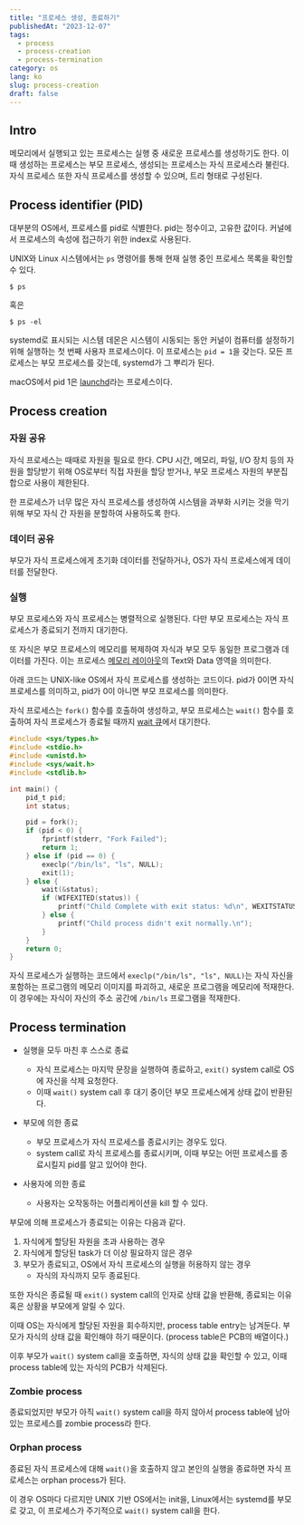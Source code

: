 ```yaml
---
title: "프로세스 생성, 종료하기"
publishedAt: "2023-12-07"
tags:
  - process
  - process-creation
  - process-termination
category: os
lang: ko
slug: process-creation
draft: false
---
```


## Intro

메모리에서 실행되고 있는 프로세스는 실행 중 새로운 프로세스를 생성하기도 한다. 이때 생성하는 프로세스는 부모 프로세스, 생성되는 프로세스는 자식 프로세스라 불린다. 자식 프로세스 또한 자식 프로세스를 생성할 수 있으며, 트리 형태로 구성된다.

## Process identifier (PID)

대부분의 OS에서, 프로세스를 pid로 식별한다. pid는 정수이고, 고유한 값이다. 커널에서 프로세스의 속성에 접근하기 위한 index로 사용된다.

UNIX와 Linux 시스템에서는 `ps` 명령어를 통해 현재 실행 중인 프로세스 목록을 확인할 수 있다.

```shell
$ ps
```

혹은

```shell
$ ps -el
```

systemd로 표시되는 시스템 데몬은 시스템이 시동되는 동안 커널이 컴퓨터를 설정하기 위해 실행하는 첫 번째 사용자 프로세스이다. 이 프로세스는 `pid = 1`을 갖는다. 모든 프로세스는 부모 프로세스를 갖는데, systemd가 그 뿌리가 된다.

macOS에서 pid 1은 [launchd](https://support.apple.com/ko-kr/guide/terminal/apdc6c1077b-5d5d-4d35-9c19-60f2397b2369/mac)라는 프로세스이다.

## Process creation

### 자원 공유

자식 프로세스는 때때로 자원을 필요로 한다. CPU 시간, 메모리, 파일, I/O 장치 등의 자원을 할당받기 위해 OS로부터 직접 자원을 할당 받거나, 부모 프로세스 자원의 부분집합으로 사용이 제한된다.

한 프로세스가 너무 많은 자식 프로세스를 생성하여 시스템을 과부화 시키는 것을 막기 위해 부모 자식 간 자원을 분할하여 사용하도록 한다.

### 데이터 공유

부모가 자식 프로세스에게 초기화 데이터를 전달하거나, OS가 자식 프로세스에게 데이터를 전달한다.

### 실행

부모 프로세스와 자식 프로세스는 병렬적으로 실행된다. 다만 부모 프로세스는 자식 프로세스가 종료되기 전까지 대기한다.

또 자식은 부모 프로세스의 메모리를 복제하여 자식과 부모 모두 동일한 프로그램과 데이터를 가진다. 이는 프로세스 [메모리 레이아웃](/posts/process#memory-layout)의 Text와 Data 영역을 의미한다.

아래 코드는 UNIX-like OS에서 자식 프로세스를 생성하는 코드이다. pid가 0이면 자식 프로세스를 의미하고, pid가 0이 아니면 부모 프로세스를 의미한다.

자식 프로세스는 `fork()` 함수를 호출하여 생성하고, 부모 프로세스는 `wait()` 함수를 호출하여 자식 프로세스가 종료될 때까지 [wait 큐](/posts/process-scheduling#wait-queue)에서 대기한다.

```c
#include <sys/types.h>
#include <stdio.h>
#include <unistd.h>
#include <sys/wait.h>
#include <stdlib.h>

int main() {
    pid_t pid;
    int status;

    pid = fork();
    if (pid < 0) {
        fprintf(stderr, "Fork Failed");
        return 1;
    } else if (pid == 0) {
        execlp("/bin/ls", "ls", NULL);
        exit(1);
    } else {
        wait(&status);
        if (WIFEXITED(status)) {
            printf("Child Complete with exit status: %d\n", WEXITSTATUS(status));
        } else {
            printf("Child process didn't exit normally.\n");
        }
    }
    return 0;
}
```

자식 프로세스가 실행하는 코드에서 `execlp("/bin/ls", "ls", NULL)`는 자식 자신을 포함하는 프로그램의 메모리 이미지를 파괴하고, 새로운 프로그램을 메모리에 적재한다. 이 경우에는 자식이 자신의 주소 공간에 `/bin/ls` 프로그램을 적재한다.

## Process termination

- 실행을 모두 마친 후 스스로 종료
  - 자식 프로세스는 마지막 문장을 실행하여 종료하고, `exit()` system call로 OS에 자신을 삭제 요청한다.
  - 이때 `wait()` system call 후 대기 중이던 부모 프로세스에게 상태 값이 반환된다.

- 부모에 의한 종료
  - 부모 프로세스가 자식 프로세스를 종료시키는 경우도 있다.
  - system call로 자식 프로세스를 종료시키며, 이때 부모는 어떤 프로세스를 종료시킬지 pid를 알고 있어야 한다.

- 사용자에 의한 종료
  - 사용자는 오작동하는 어플리케이션을 kill 할 수 있다.

부모에 의해 프로세스가 종료되는 이유는 다음과 같다.

1. 자식에게 할당된 자원을 초과 사용하는 경우
2. 자식에게 할당된 task가 더 이상 필요하지 않은 경우
3. 부모가 종료되고, OS에서 자식 프로세스의 실행을 허용하지 않는 경우
   - 자식의 자식까지 모두 종료된다.

또한 자식은 종료될 때 `exit()` system call의 인자로 상태 값을 반환해, 종료되는 이유 혹은 상황을 부모에게 알릴 수 있다.

이때 OS는 자식에게 할당된 자원을 회수하지만, process table entry는 남겨둔다. 부모가 자식의 상태 값을 확인해야 하기 때문이다.
(process table은 PCB의 배열이다.)

이후 부모가 `wait()` system call을 호출하면, 자식의 상태 값을 확인할 수 있고, 이때 process table에 있는 자식의 PCB가 삭제된다.

### Zombie process

종료되었지만 부모가 아직 `wait()` system call을 하지 않아서 process table에 남아있는 프로세스를 zombie process라 한다.

### Orphan process

종료된 자식 프로세스에 대해 `wait()`을 호출하지 않고 본인의 실행을 종료하면 자식 프로세스는 orphan process가 된다.

이 경우 OS마다 다르지만 UNIX 기반 OS에서는 init을, Linux에서는 systemd를 부모로 갖고, 이 프로세스가 주기적으로 `wait()` system call을 한다.
